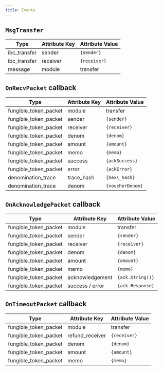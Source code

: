 ```yaml
---
title: Events
---
```

## `MsgTransfer`

| Type          | Attribute Key | Attribute Value |
| ------------- | ------------- | --------------- |
| ibc\_transfer | sender        | `{sender}`        |
| ibc\_transfer | receiver      | `{receiver}`      |
| message       | module        | transfer        |

## `OnRecvPacket` callback

| Type                    | Attribute Key | Attribute Value |
| ----------------------- | ------------- | --------------- |
| fungible\_token\_packet | module        | transfer        |
| fungible\_token\_packet | sender        | `{sender}`        |
| fungible\_token\_packet | receiver      | `{receiver}`      |
| fungible\_token\_packet | denom         | `{denom}`         |
| fungible\_token\_packet | amount        | `{amount}`        |
| fungible\_token\_packet | memo          | `{memo}`          |
| fungible\_token\_packet | success       | `{ackSuccess}`    |
| fungible\_token\_packet | error         | `{ackError}`      |
| denomination\_trace     | trace\_hash   | `{hex\_hash}`     |
| denomination\_trace     | denom         | `{voucherDenom}`  |

## `OnAcknowledgePacket` callback

| Type                    | Attribute Key   | Attribute Value |
| ----------------------- | --------------- | --------------- |
| fungible\_token\_packet | module          | transfer        |
| fungible\_token\_packet | sender          | `{sender}`        |
| fungible\_token\_packet | receiver        | `{receiver}`      |
| fungible\_token\_packet | denom           | `{denom}`         |
| fungible\_token\_packet | amount          | `{amount}`        |
| fungible\_token\_packet | memo            | `{memo}`          |
| fungible\_token\_packet | acknowledgement | `{ack.String()}`  |
| fungible\_token\_packet | success / error | `{ack.Response}`  |

## `OnTimeoutPacket` callback

| Type                    | Attribute Key    | Attribute Value |
| ----------------------- | ---------------- | --------------- |
| fungible\_token\_packet | module           | transfer        |
| fungible\_token\_packet | refund\_receiver | `{receiver}`      |
| fungible\_token\_packet | denom            | `{denom}`         |
| fungible\_token\_packet | amount           | `{amount}`        |
| fungible\_token\_packet | memo             | `{memo}`          |
